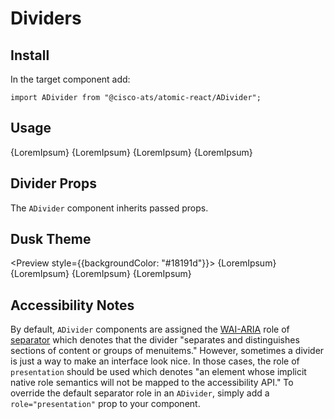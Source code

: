

<Meta title="Components/Dividers" component={ADivider} />

# Dividers

## Install

In the target component add:

```
import ADivider from "@cisco-ats/atomic-react/ADivider";
```

## Usage

<Preview>
  <AApp>
    {LoremIpsum}
    <ADivider />
    {LoremIpsum}
    <ADivider light />
    {LoremIpsum}
    <ADivider lighter />
    {LoremIpsum}
  </AApp>
</Preview>

## Divider Props

The `ADivider` component inherits passed props.

<Props of={ADivider} />

## Dusk Theme

<Preview style={{backgroundColor: "#18191d"}}>
  <AApp defaultTheme="dusk">
    {LoremIpsum}
    <ADivider />
    {LoremIpsum}
    <ADivider light />
    {LoremIpsum}
    <ADivider lighter />
    {LoremIpsum}
  </AApp>
</Preview>

## Accessibility Notes

By default, `ADivider` components are assigned the [WAI-ARIA](https://www.w3.org/WAI/standards-guidelines/aria/) role of [separator](https://www.w3.org/TR/wai-aria/#separator) which denotes that the divider "separates and distinguishes sections of content or groups of menuitems." However, sometimes a divider is just a way to make an interface look nice. In those cases, the role of `presentation` should be used which denotes "an element whose implicit native role semantics will not be mapped to the accessibility API." To override the default separator role in an `ADivider`, simply add a `role="presentation"` prop to your component.
